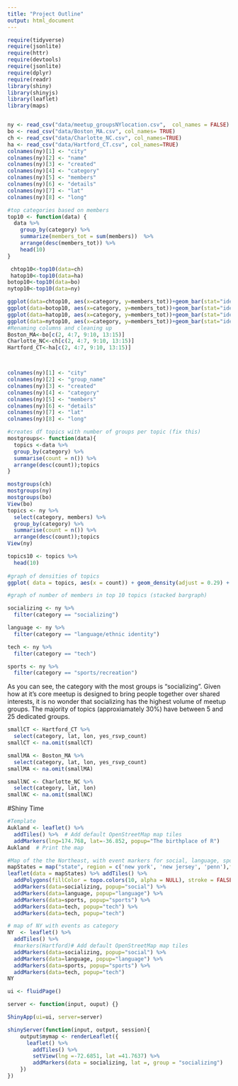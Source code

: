 ```yaml
---
title: "Project Outline"
output: html_document
---
```


```r
require(tidyverse)
require(jsonlite)
require(httr)
require(devtools)
require(jsonlite)
require(dplyr)
require(readr)
library(shiny)
library(shinyjs)
library(leaflet)
library(maps)


ny <- read_csv("data/meetup_groupsNYlocation.csv",  col_names = FALSE)
bo <- read_csv("data/Boston_MA.csv", col_names= TRUE)
ch <- read_csv("data/Charlotte_NC.csv", col_names=TRUE)
ha <- read_csv("data/Hartford_CT.csv", col_names=TRUE)
colnames(ny)[1] <- "city"
colnames(ny)[2] <- "name"
colnames(ny)[3] <- "created"
colnames(ny)[4] <- "category"
colnames(ny)[5] <- "members"
colnames(ny)[6] <- "details"
colnames(ny)[7] <- "lat"
colnames(ny)[8] <- "long"

#top categories based on members
top10 <- function(data) {
  data %>%
    group_by(category) %>%
    summarize(members_tot = sum(members))  %>%
    arrange(desc(members_tot)) %>%
    head(10)
}

 chtop10<-top10(data=ch)
 hatop10<-top10(data=ha)
botop10<-top10(data=bo)
nytop10<-top10(data=ny) 

ggplot(data=chtop10, aes(x=category, y=members_tot))+geom_bar(stat="identity") + labs(title = "Charlotte top categories by membership") 
ggplot(data=botop10, aes(x=category, y=members_tot))+geom_bar(stat="identity") + labs(title = "Boston top categories by membership") 
ggplot(data=hatop10, aes(x=category, y=members_tot))+geom_bar(stat="identity") + labs(title = "Hartford top categories by membership") 
ggplot(data=nytop10, aes(x=category, y=members_tot))+geom_bar(stat="identity") + labs(title = "New York top categories by membership") 
#Renaming columns and cleaning up 
Boston_MA<-bo[c(2, 4:7, 9:10, 13:15)]
Charlotte_NC<-ch[c(2, 4:7, 9:10, 13:15)]
Hartford_CT<-ha[c(2, 4:7, 9:10, 13:15)]



colnames(ny)[1] <- "city"
colnames(ny)[2] <- "group_name"
colnames(ny)[3] <- "created"
colnames(ny)[4] <- "category"
colnames(ny)[5] <- "members"
colnames(ny)[6] <- "details"
colnames(ny)[7] <- "lat"
colnames(ny)[8] <- "long"
```


```r
#creates df topics with number of groups per topic (fix this)
mostgroups<- function(data){
  topics <-data %>% 
  group_by(category) %>% 
  summarise(count = n()) %>% 
  arrange(desc(count));topics
}

mostgroups(ch)
mostgroups(ny)
mostgroups(bo)
View(bo)
topics <- ny %>% 
  select(category, members) %>% 
  group_by(category) %>% 
  summarise(count = n()) %>% 
  arrange(desc(count));topics
View(ny)

topics10 <- topics %>% 
  head(10)
  
#graph of densities of topics
ggplot( data = topics, aes(x = count)) + geom_density(adjust = 0.29) + labs(title = "") 

#graph of number of members in top 10 topics (stacked bargraph)

```

```r
socializing <- ny %>% 
  filter(category == "socializing")

language <- ny %>% 
  filter(category == "language/ethnic identity")

tech <- ny %>% 
  filter(category == "tech")

sports <- ny %>% 
  filter(category == "sports/recreation")
```


As you can see, the category with the most groups is "socializing". Given how at it's core meetup is designed to bring people together over shared interests, it is no wonder that socializing has the highest volume of meetup groups. The majority of topics (approxiamately 30%) have between 5 and 25 dedicated groups.


```r
smallCT <- Hartford_CT %>% 
  select(category, lat, lon, yes_rsvp_count)
smallCT <- na.omit(smallCT)
```

```r
smallMA <- Boston_MA %>% 
  select(category, lat, lon, yes_rsvp_count)
smallMA <- na.omit(smallMA)
```

```r
smallNC <- Charlotte_NC %>% 
  select(category, lat, lon)
smallNC <- na.omit(smallNC)
```

#Shiny Time

```r
#Template
Aukland <- leaflet() %>%
  addTiles() %>%  # Add default OpenStreetMap map tiles
  addMarkers(lng=174.768, lat=-36.852, popup="The birthplace of R")
Aukland  # Print the map
```

```r
#Map of the the Northeast, with event markers for social, language, sports, and tech in New York
mapStates = map("state", region = c('new york', 'new jersey', 'penn'),fill = TRUE, plot = FALSE)
leaflet(data = mapStates) %>% addTiles() %>%
  addPolygons(fillColor = topo.colors(10, alpha = NULL), stroke = FALSE) %>% 
  addMarkers(data=socializing, popup="social") %>% 
  addMarkers(data=language, popup="language") %>% 
  addMarkers(data=sports, popup="sports") %>% 
  addMarkers(data=tech, popup="tech") %>% 
  addMarkers(data=tech, popup="tech")
```


```r
# map of NY with events as category
NY  <- leaflet() %>%
  addTiles() %>%  
  #markers(Hartford)# Add default OpenStreetMap map tiles
  addMarkers(data=socializing, popup="social") %>% 
  addMarkers(data=language, popup="language") %>% 
  addMarkers(data=sports, popup="sports") %>% 
  addMarkers(data=tech, popup="tech")
NY
```

```r
ui <- fluidPage()

server <- function(input, ouput) {}

ShinyApp(ui=ui, server=server)
```


```r
shinyServer(function(input, output, session){
    output$mymap <- renderLeaflet({
      leaflet() %>% 
        addTiles() %>% 
        setView(lng =-72.6851, lat =41.7637) %>% 
        addMarkers(data = socializing, lat =, group = "socializing")
    })
})

```





